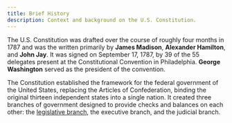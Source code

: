 ```yaml
---
title: Brief History
description: Context and background on the U.S. Constitution.
---
```


The U.S. Constitution was drafted over the course of roughly four months in 1787 and was the written primarily by **James Madison**, **Alexander Hamilton**, and **John Jay**.  It was signed on September 17, 1787, by 39 of the 55 delegates present at the Constitutional Convention in Philadelphia. **George Washington** served as the president of the convention.

The Constitution established the framework for the federal government of the United States, replacing the Articles of Confederation, binding the original thirteen independent states into a single nation. It created three branches of government designed to provide checks and balances on each other: the [legislative branch](/constitution/legislative-branch), the executive branch, and the judicial branch.

